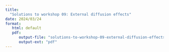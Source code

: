 ```yaml
---
title: 
  "Solutions to workshop 09: External diffusion effects"
date: 2024/03/24
format: 
   html: default
   pdf:
      output-file: "solutions-to-workshop-09-external-diffusion-effects"
      output-ext: "pdf"
---
```


